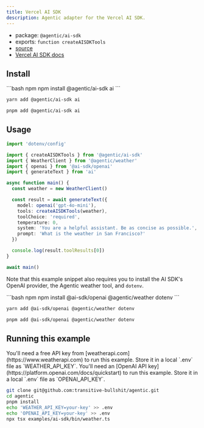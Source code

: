 ```yaml
---
title: Vercel AI SDK
description: Agentic adapter for the Vercel AI SDK.
---
```


- package: `@agentic/ai-sdk`
- exports: `function createAISDKTools`
- [source](https://github.com/transitive-bullshit/agentic/blob/main/stdlib/ai-sdk/src/ai-sdk.ts)
- [Vercel AI SDK docs](https://sdk.vercel.ai)

## Install

<CodeGroup>
```bash npm
npm install @agentic/ai-sdk ai
```

```bash yarn
yarn add @agentic/ai-sdk ai
```

```bash pnpm
pnpm add @agentic/ai-sdk ai
```

</CodeGroup>

## Usage

```ts
import 'dotenv/config'

import { createAISDKTools } from '@agentic/ai-sdk'
import { WeatherClient } from '@agentic/weather'
import { openai } from '@ai-sdk/openai'
import { generateText } from 'ai'

async function main() {
  const weather = new WeatherClient()

  const result = await generateText({
    model: openai('gpt-4o-mini'),
    tools: createAISDKTools(weather),
    toolChoice: 'required',
    temperature: 0,
    system: 'You are a helpful assistant. Be as concise as possible.',
    prompt: 'What is the weather in San Francisco?'
  })

  console.log(result.toolResults[0])
}

await main()
```

Note that this example snippet also requires you to install the AI SDK's OpenAI provider, the Agentic weather tool, and `dotenv`.

<CodeGroup>
```bash npm
npm install @ai-sdk/openai @agentic/weather dotenv
```

```bash yarn
yarn add @ai-sdk/openai @agentic/weather dotenv
```

```bash pnpm
pnpm add @ai-sdk/openai @agentic/weather dotenv
```

</CodeGroup>

## Running this example

<Info>
  You'll need a free API key from [weatherapi.com](https://www.weatherapi.com)
  to run this example. Store it in a local `.env` file as `WEATHER_API_KEY`.
</Info>

<Info>
  You'll need an [OpenAI API key](https://platform.openai.com/docs/quickstart)
  to run this example. Store it in a local `.env` file as `OPENAI_API_KEY`.
</Info>

```sh
git clone git@github.com:transitive-bullshit/agentic.git
cd agentic
pnpm install
echo 'WEATHER_API_KEY=your-key' >> .env
echo 'OPENAI_API_KEY=your-key' >> .env
npx tsx examples/ai-sdk/bin/weather.ts
```
